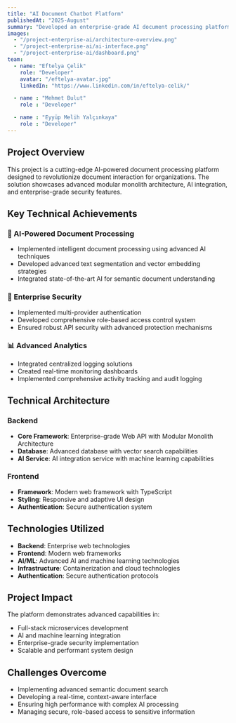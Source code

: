 ```yaml
---
title: "AI Document Chatbot Platform"
publishedAt: "2025-August"
summary: "Developed an enterprise-grade AI document processing platform with modular monolith architecture and advanced AI capabilities"
images:
  - "/project-enterprise-ai/architecture-overview.png"
  - "/project-enterprise-ai/ai-interface.png"
  - "/project-enterprise-ai/dashboard.png"
team:
  - name: "Eftelya Çelik"
    role: "Developer"
    avatar: "/eftelya-avatar.jpg"
    linkedIn: "https://www.linkedin.com/in/eftelya-celik/"

  - name : "Mehmet Bulut"
    role : "Developer"

  - name : "Eyyüp Melih Yalçınkaya"
    role : "Developer"
---
```


## Project Overview

This project is a cutting-edge AI-powered document processing platform designed to revolutionize document interaction for organizations. The solution showcases advanced modular monolith architecture, AI integration, and enterprise-grade security features.

## Key Technical Achievements

### 🤖 AI-Powered Document Processing
- Implemented intelligent document processing using advanced AI techniques
- Developed advanced text segmentation and vector embedding strategies
- Integrated state-of-the-art AI for semantic document understanding

### 🔐 Enterprise Security
- Implemented multi-provider authentication
- Developed comprehensive role-based access control system
- Ensured robust API security with advanced protection mechanisms

### 📊 Advanced Analytics
- Integrated centralized logging solutions
- Created real-time monitoring dashboards
- Implemented comprehensive activity tracking and audit logging

## Technical Architecture

### Backend
- **Core Framework**: Enterprise-grade Web API with Modular Monolith Architecture
- **Database**: Advanced database with vector search capabilities
- **AI Service**: AI integration service with machine learning capabilities

### Frontend
- **Framework**: Modern web framework with TypeScript
- **Styling**: Responsive and adaptive UI design
- **Authentication**: Secure authentication system

## Technologies Utilized

- **Backend**: Enterprise web technologies
- **Frontend**: Modern web frameworks
- **AI/ML**: Advanced AI and machine learning technologies
- **Infrastructure**: Containerization and cloud technologies
- **Authentication**: Secure authentication protocols

## Project Impact

The platform demonstrates advanced capabilities in:
- Full-stack microservices development
- AI and machine learning integration
- Enterprise-grade security implementation
- Scalable and performant system design

## Challenges Overcome

- Implementing advanced semantic document search
- Developing a real-time, context-aware interface
- Ensuring high performance with complex AI processing
- Managing secure, role-based access to sensitive information
